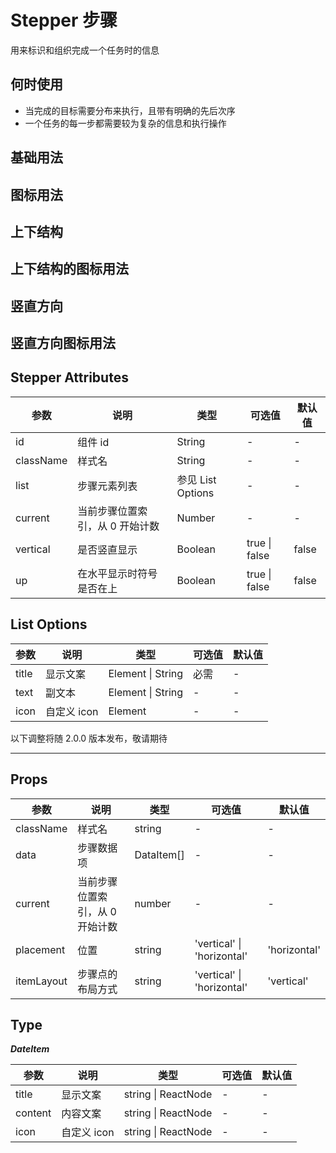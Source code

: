 # Stepper 步骤

用来标识和组织完成一个任务时的信息

## 何时使用

- 当完成的目标需要分布来执行，且带有明确的先后次序
- 一个任务的每一步都需要较为复杂的信息和执行操作

## 基础用法


<DemoBase />

## 图标用法


<DemoIcon />

## 上下结构


<DemoUpDown />

## 上下结构的图标用法


<DemoUpDownIcon />

## 竖直方向


<DemoVertical />

## 竖直方向图标用法


<DemoVerticalIcon />

## Stepper Attributes

| 参数      | 说明                            | 类型              | 可选值        | 默认值 |
| --------- | ------------------------------- | ----------------- | ------------- | ------ |
| id        | 组件 id                         | String            | -             | -      |
| className | 样式名                          | String            | -             | -      |
| list      | 步骤元素列表                    | 参见 List Options | -             | -      |
| current   | 当前步骤位置索引，从 0 开始计数 | Number            | -             | -      |
| vertical  | 是否竖直显示                    | Boolean           | true \| false | false  |
| up        | 在水平显示时符号是否在上        | Boolean           | true \| false | false  |

## List Options

| 参数  | 说明        | 类型              | 可选值 | 默认值 |
| ----- | ----------- | ----------------- | ------ | ------ |
| title | 显示文案    | Element \| String | 必需   | -      |
| text  | 副文本      | Element \| String | -      | -      |
| icon  | 自定义 icon | Element           | -      | -      |

<div style={{ position: 'relative' }}>
  <span
    style={{
      position: 'absolute',
      background: '#fff',
      left: '50%',
      transform: ' translate(-50%,-50%)',
      fontSize: '18px',
      padding: 5,
      color: '#f63'
    }}
  >
    以下调整将随 2.0.0 版本发布，敬请期待
  </span>
  <hr style={{ marginTop: 50, marginBottom: 20, border: '0.5px dashed #c8c8c8' }} />
</div>

## Props

| 参数       | 说明                            | 类型       | 可选值                     | 默认值       |
| ---------- | ------------------------------- | ---------- | -------------------------- | ------------ |
| className  | 样式名                          | string     | -                          | -            |
| data       | 步骤数据项                      | DataItem[] | -                          | -            |
| current    | 当前步骤位置索引，从 0 开始计数 | number     | -                          | -            |
| placement  | 位置                            | string     | 'vertical' \| 'horizontal' | 'horizontal' |
| itemLayout | 步骤点的布局方式                | string     | 'vertical' \| 'horizontal' | 'vertical'   |

## Type

**_DateItem_**

| 参数    | 说明        | 类型                | 可选值 | 默认值 |
| ------- | ----------- | ------------------- | ------ | ------ |
| title   | 显示文案    | string \| ReactNode | -      | -      |
| content | 内容文案    | string \| ReactNode | -      | -      |
| icon    | 自定义 icon | string \| ReactNode | -      | -      |
